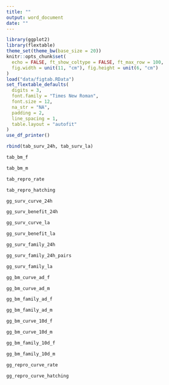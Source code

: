 ```yaml
---
title: ""
output: word_document
date: ""
---
```


```r
library(ggplot2)
library(flextable)
theme_set(theme_bw(base_size = 20))
knitr::opts_chunk$set(
  echo = FALSE, ft_show_coltype = FALSE, ft_max_row = 100,
  fig.width = unit(11, "cm"), fig.height = unit(6, "cm")
)
load("data/figtab.RData")
set_flextable_defaults(
  digits = 3,
  font.family = "Times New Roman",
  font.size = 12,
  na_str = "NA",
  padding = 2,
  line_spacing = 1,
  table.layout = "autofit"
)
use_df_printer()
```

```r
rbind(tab_surv_24h, tab_surv_la)
```

```r
tab_bm_f
```

```r
tab_bm_m
```

```r
tab_repro_rate
```

```r
tab_repro_hatching
```

\newpage

```r
gg_surv_curve_24h
```

```r
gg_surv_benefit_24h
```

\newpage

```r
gg_surv_curve_la
```

```r
gg_surv_benefit_la
```

\newpage

```r
gg_surv_family_24h
```

```r
gg_surv_family_24h_pairs
```

```r
gg_surv_family_la
```

\newpage

```r
gg_bm_curve_ad_f
```

```r
gg_bm_curve_ad_m
```

\newpage

```r
gg_bm_family_ad_f
```

```r
gg_bm_family_ad_m
```

\newpage

```r
gg_bm_curve_10d_f
```

```r
gg_bm_curve_10d_m
```

\newpage

```r
gg_bm_family_10d_f
```

```r
gg_bm_family_10d_m
```

\newpage

```r
gg_repro_curve_rate
```

```r
gg_repro_curve_hatching
```
